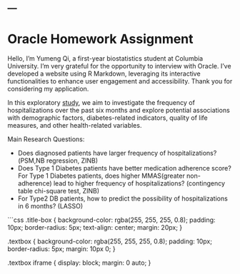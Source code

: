 
---
---
<div class="title-box">
  <h1>Oracle Homework Assignment </h1>
</div>

<div class="textbox">
  <p>Hello, I'm Yumeng Qi, a first-year biostatistics student at Columbia University. I'm very  grateful for the opportunity to interview with Oracle. I've developed a website using R Markdown, leveraging its interactive functionalities to enhance user engagement and accessibility. Thank you for considering my application.</p>
</div>


<div class="textbox">
  <p>In this exploratory <a href="report.html">study</a>, we aim to investigate the frequency of hospitalizations over the past six months and explore potential associations with demographic factors, diabetes-related indicators, quality of life measures, and other health-related variables.</p>

  <p>Main Research Questions:</p>
  <ul>
    <li>Does diagnosed patients have larger frequency of hospitalizations?(PSM,NB regression, ZINB)</li>
    <li>Does Type 1 Diabetes patients have better medication adherence score? For Type 1 Diabetes patients, does higher MMAS(greater non-adherence) lead to higher frequency of hospitalizations? (contingency table chi-square test, ZINB) </li>
    <li>For Type2 DB patients, how to predict the possibility of hospitalizations in 6 months? (LASSO)</li>
  
  </ul>


</div>

```css

.title-box {
  background-color: rgba(255, 255, 255, 0.8);
  padding: 10px;
  border-radius: 5px;
  text-align: center;
  margin: 20px;
}

.textbox {
  background-color: rgba(255, 255, 255, 0.8);
  padding: 10px;
  border-radius: 5px;
  margin: 10px 0;
}

.textbox iframe {
  display: block;
  margin: 0 auto;
}